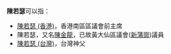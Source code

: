 '''陳若瑟'''可以指：
*[[陳若瑟_(香港)|陳若瑟 (香港)]]，香港南區區議會前主席
*陳若瑟，又名[[陳金龍_(區議員)|陳金龍]]，已故黃大仙區議會([[新蒲崗_(選區)|新蒲崗]])議員
*[[陳若瑟_(台灣)|陳若瑟 (台灣)]]，台灣神父
{{disambig|Y|cat=三字陈姓人名消歧义}}